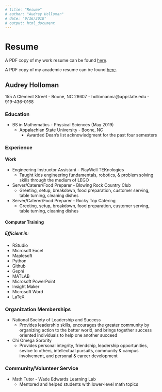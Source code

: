 ```yaml
---
# title: "Resume"
# author: "Audrey Holloman"
# date: "9/16/2018"
# output: html_document
---
```

# Resume

A PDF copy of my work resume can be found [here](https://mathr.math.appstate.edu/s/da3f8694e30feafdfe0cc/files/GitHub%20Repositories/hollomanma.github.io/Resume%20w%20playwell.pdf).

A PDF copy of my academic resume can be found [here](https://mathr.math.appstate.edu/s/da3f8694e30feafdfe0cc/files/GitHub%20Repositories/hollomanma.github.io/Academic%20Resume1%20(1).pdf).

## Audrey Holloman
155 A Clement Street - Boone, NC 28607 - hollomanma@appstate.edu - 919-436-0168

### Education
* BS in Mathematics - Physical Sciences (May 2019)
    * Appalachian State University - Boone, NC
        * Awarded Dean's list acknowledgment for the past four semesters

### Experience
#### Work
* Engineering Instructor Assistant - PlayWell TEKnologies
    * Taught kids engineering fundamentals, robotics, & problem solving skills through the medium of LEGO
* Server/Caterer/Food Preparer - Blowing Rock Country Club
    * Greeting, setup, breakdown, food preparation, customer serving, table turning, cleaning dishes
* Server/Caterer/Food Preparer - Rocky Top Catering
    * Greeting, setup, breakdown, food preparation, customer serving, table turning, cleaning dishes

#### Computer Training
##### Efficient in:
* RStudio
* Microsoft Excel
* Maplesoft
* Python
* Github
* Gephi
* MATLAB
* Microsoft PowerPoint
* Insight Maker
* Microsoft Word
* LaTeX

### Organization Memberships
* National Society of Leadership and Success
    * Provides leadership skills, encourages the greater community by organizing action to the better world, and brings together success oriented individuals to help one another succeed
* Chi Omega Sorority
    * Provides personal integrity, friendship, leadership opportunities, sevice to others, intellectual pursuits, community & campus involvement, and personal & career development
  
### Community/Volunteer Service
* Math Tutor - Wade Edwards Learning Lab
    * Mentored and helped students with lower-level math topics

